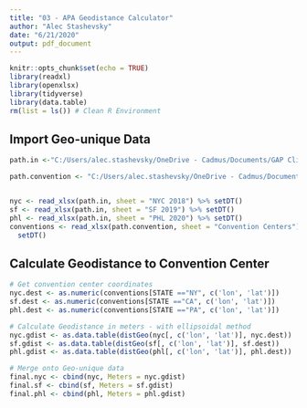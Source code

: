 ```yaml
---
title: "03 - APA Geodistance Calculator"
author: "Alec Stashevsky"
date: "6/21/2020"
output: pdf_document
---
```


```r
knitr::opts_chunk$set(echo = TRUE)
library(readxl)
library(openxlsx)
library(tidyverse)
library(data.table)
rm(list = ls()) # Clean R Environment
```

## Import Geo-unique Data
```r
path.in <-"C:/Users/alec.stashevsky/OneDrive - Cadmus/Documents/GAP Climate Research/GeoData/APA Geo-Unqiue Frequency Data.xlsx"

path.convention <- "C:/Users/alec.stashevsky/OneDrive - Cadmus/Documents/GAP Climate Research/GeoData/APA GeoData.xlsx"


nyc <- read_xlsx(path.in, sheet = "NYC 2018") %>% setDT()
sf <- read_xlsx(path.in, sheet = "SF 2019") %>% setDT()
phl <- read_xlsx(path.in, sheet = "PHL 2020") %>% setDT()
conventions <- read_xlsx(path.convention, sheet = "Convention Centers") %>%
  setDT()
```


## Calculate Geodistance to Convention Center
```r
# Get convention center coordinates
nyc.dest <- as.numeric(conventions[STATE =="NY", c('lon', 'lat')])
sf.dest <- as.numeric(conventions[STATE =="CA", c('lon', 'lat')])
phl.dest <- as.numeric(conventions[STATE =="PA", c('lon', 'lat')])

# Calculate Geodistance in meters - with ellipsoidal method
nyc.gdist <- as.data.table(distGeo(nyc[, c('lon', 'lat')], nyc.dest))
sf.gdist <- as.data.table(distGeo(sf[, c('lon', 'lat')], sf.dest))
phl.gdist <- as.data.table(distGeo(phl[, c('lon', 'lat')], phl.dest))

# Merge onto Geo-unique data
final.nyc <- cbind(nyc, Meters = nyc.gdist)
final.sf <- cbind(sf, Meters = sf.gdist)
final.phl <- cbind(phl, Meters = phl.gdist)
```

